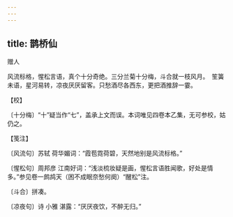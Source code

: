 ```yaml
---
---
---
```

title: 鹊桥仙
---



赠人





风流标格，惺松言语，真个十分奇绝。三分兰菊十分梅，斗合就一枝风月。　笙簧未语，星河易转，凉夜厌厌留客。只愁酒尽各西东，更把酒推辞一霎。





【校】


〔十分梅〕“十”疑当作“七”，盖承上文而误。本词唯见四卷本乙集，无可参校，姑仍之。





【笺注】


〔风流句〕苏轼 荷华媚词：“霞苞霓荷碧，天然地别是风流标格。”

〔惺松句〕周邦彦 江南好词：“浅淡梳妆疑是画，惺松言语胜闻歌，好处是情多。”参见卷一鹧鸪天（困不成眠奈愁何阕）“醒松”注。

〔斗合〕拼凑。

〔凉夜句〕诗 小雅 湛露：“厌厌夜饮，不醉无归。”